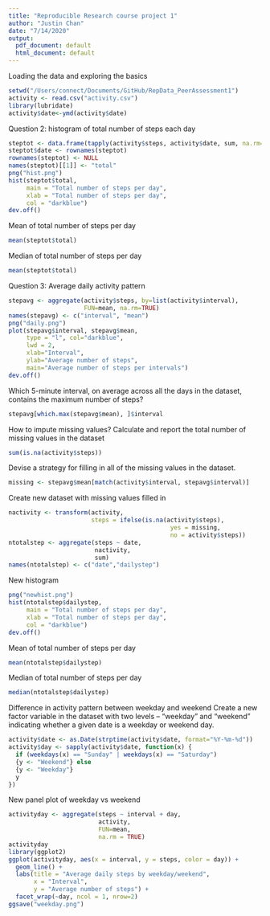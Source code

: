 ```yaml
---
title: "Reproducible Research course project 1"
author: "Justin Chan"
date: "7/14/2020"
output:
  pdf_document: default
  html_document: default
---
```


Loading the data and exploring the basics
```r
setwd("/Users/connect/Documents/GitHub/RepData_PeerAssessment1")
activity <- read.csv("activity.csv")
library(lubridate)
activity$date<-ymd(activity$date)
```

Question 2: histogram of total number of steps each day 
```r
steptot <- data.frame(tapply(activity$steps, activity$date, sum, na.rm=TRUE))
steptot$date <- rownames(steptot)
rownames(steptot) <- NULL
names(steptot)[[1]] <- "total"
png("hist.png")
hist(steptot$total,
     main = "Total number of steps per day",
     xlab = "Total number of steps per day",
     col = "darkblue")
dev.off()
```

Mean of total number of steps per day 
```r
mean(steptot$total)
```

Median of total number of steps per day 
```r
mean(steptot$total)
```

Question 3: Average daily activity pattern 
```r
stepavg <- aggregate(activity$steps, by=list(activity$interval),
                     FUN=mean, na.rm=TRUE)
names(stepavg) <- c("interval", "mean")
png("daily.png")
plot(stepavg$interval, stepavg$mean, 
     type = "l", col="darkblue", 
     lwd = 2,
     xlab="Interval", 
     ylab="Average number of steps", 
     main="Average number of steps per intervals")
dev.off()
```

Which 5-minute interval, on average across all the days in the dataset, contains the maximum number of steps?
```r
stepavg[which.max(stepavg$mean), ]$interval
```

How to impute missing values?
Calculate and report the total number of missing values in the dataset 
```r
sum(is.na(activity$steps))
```

Devise a strategy for filling in all of the missing values in the dataset.
```r
missing <- stepavg$mean[match(activity$interval, stepavg$interval)]
```

Create new dataset with missing values filled in 
```r
nactivity <- transform(activity, 
                       steps = ifelse(is.na(activity$steps),
                                             yes = missing,
                                             no = activity$steps))
ntotalstep <- aggregate(steps ~ date,
                        nactivity,
                        sum)
names(ntotalstep) <- c("date","dailystep")
```

New histogram 
```r
png("newhist.png")
hist(ntotalstep$dailystep,
     main = "Total number of steps per day",
     xlab = "Total number of steps per day",
     col = "darkblue")
dev.off()
```

Mean of total number of steps per day
```r
mean(ntotalstep$dailystep)
```

Median of total number of steps per day
```r
median(ntotalstep$dailystep)
```

Difference in activity pattern between weekday and weekend 
Create a new factor variable in the dataset with two levels – “weekday” and “weekend” indicating whether a given date is a weekday or weekend day.
```r
activity$date <- as.Date(strptime(activity$date, format="%Y-%m-%d"))
activity$day <- sapply(activity$date, function(x) {
  if (weekdays(x) == "Sunday" | weekdays(x) == "Saturday")
  {y <- "Weekend"} else
  {y <- "Weekday"}
  y
})
```

New panel plot of weekday vs weekend 
```r
activityday <- aggregate(steps ~ interval + day,
                         activity,
                         FUN=mean,
                         na.rm = TRUE)
activityday
library(ggplot2)
ggplot(activityday, aes(x = interval, y = steps, color = day)) +
  geom_line() +
  labs(title = "Average daily steps by weekday/weekend", 
       x = "Interval", 
       y = "Average number of steps") +
  facet_wrap(~day, ncol = 1, nrow=2)
ggsave("weekday.png")
```




